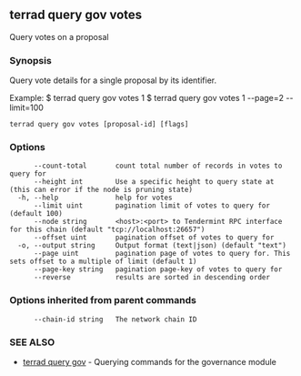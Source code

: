 ## terrad query gov votes

Query votes on a proposal

### Synopsis

Query vote details for a single proposal by its identifier.

Example:
$ terrad query gov votes 1
$ terrad query gov votes 1 --page=2 --limit=100

```
terrad query gov votes [proposal-id] [flags]
```

### Options

```
      --count-total       count total number of records in votes to query for
      --height int        Use a specific height to query state at (this can error if the node is pruning state)
  -h, --help              help for votes
      --limit uint        pagination limit of votes to query for (default 100)
      --node string       <host>:<port> to Tendermint RPC interface for this chain (default "tcp://localhost:26657")
      --offset uint       pagination offset of votes to query for
  -o, --output string     Output format (text|json) (default "text")
      --page uint         pagination page of votes to query for. This sets offset to a multiple of limit (default 1)
      --page-key string   pagination page-key of votes to query for
      --reverse           results are sorted in descending order
```

### Options inherited from parent commands

```
      --chain-id string   The network chain ID
```

### SEE ALSO

* [terrad query gov](terrad_query_gov.md)	 - Querying commands for the governance module


